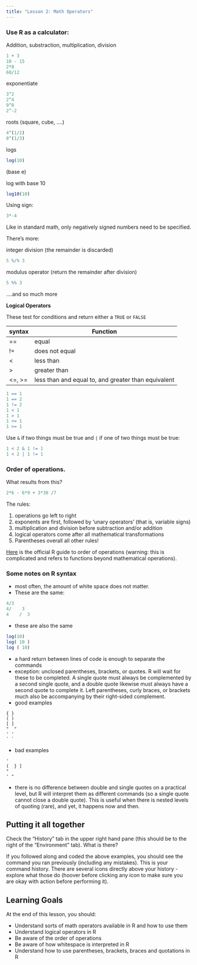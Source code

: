 ```yaml
---
title: "Lesson 2: Math Operators"
---
```


### Use R as a calculator:

Addition, substraction, multiplication, division
```r
1 + 3
10 - 15
2*8
60/12
```

exponentiate
```r
3^2
2^4
9^0
2^-2
```

roots (square, cube, ....)

```r
4^(1/2)
8^(1/3)
```

logs
```r
log(10)
```
(base e)

log with base 10

```r
log10(10)
```
Using sign: 
```r
3*-4
```
Like in standard math, only negatively signed numbers need to be specified. 

There's more: 

integer division (the remainder is discarded)
```r
5 %/% 3
```

modulus operator (return the remainder after division)
```r
5 %% 3
```
....and so much more 

**Logical Operators**

These test for conditions and return either a `TRUE` or `FALSE`

| syntax  | Function |
|----------|---------|
| ==    | equal |
| !=    | does not equal |
| < | less than |
| >    | greater than |
| <=, >=   | less than and equal to, and greater than equivalent |

```r
1 == 1
1 == 2
1 != 2
1 < 1
1 > 1
1 <= 1
1 >= 1
```
Use `&` if two things must be true and `|` if one of two things must be true: 
```r
1 < 2 & 1 != 1
1 < 2 | 1 != 1
```


### Order of operations.

What results from this?
```r
2*6 - 6*9 + 3*30 /7
```

The rules:  

1. operations go left to right
2. exponents are first, followed by 'unary operators' (that is, variable signs)
2. multiplication and division before subtraction and/or addition
3. logical operators come after all mathematical transformations
4. Parentheses overall all other rules!


[Here](https://stat.ethz.ch/R-manual/R-devel/library/base/html/Syntax.html) is the official R guide to order of operations (warning: this is complicated and refers to functions beyond mathematical operations). 

### Some notes on R syntax

- most often, the amount of white space does not matter. 
- These are the same:

```r
4/3
4/    3
4    /  3
```

- these are also the same
```r
log(10)
log( 10 )
log ( 10)
```
- a hard return between lines of code is enough to separate the commands
- exception: unclosed parentheses, brackets, or quotes. R will wait for these to be completed. A single quote must always be complemented by a second single quote, and a double quote likewise must always have a second quote to complete it. Left parentheses, curly braces, or brackets much also be accompanying by their right-sided complement. 
- good examples

```
{ }
( )
[ ]
"  "
' '
` `
```

- bad examples
```
'
(  } ] 
"
' "
```

- there is no difference between double and single quotes on a practical level, but R will interpret them as different commands (so a single quote cannot close a double quote). This is useful when there is nested levels of quoting (rare), and yet, it happens now and then.

::: {.callout-tip}
## Putting it all together

Check the "History" tab in the upper right hand pane (this should be to the right of the "Environment" tab). What is there?

If you followed along and coded the above examples, you should see the command you ran previously (including any mistakes). This is your command history. There are several icons directly above your history - explore what those do (hoover before clicking any icon to make sure you are okay with action before performing it). 
:::

::: {.callout-caution collapse="true"}
## Learning Goals

At the end of this lesson, you should: 

* Understand sorts of math operators available in R and how to use them
* Understand logical operators in R
* Be aware of the order of operations
* Be aware of how whitespace is interpreted in R
* Understand how to use parentheses, brackets, braces and quotations in R
:::
